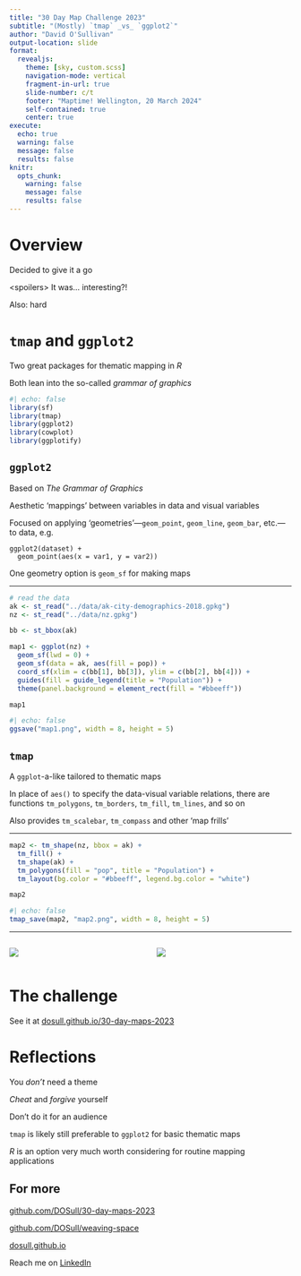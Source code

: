 ```yaml
---
title: "30 Day Map Challenge 2023"
subtitle: "(Mostly) `tmap` _vs_ `ggplot2`"
author: "David O'Sullivan"
output-location: slide
format: 
  revealjs:
    theme: [sky, custom.scss]
    navigation-mode: vertical
    fragment-in-url: true
    slide-number: c/t
    footer: "Maptime! Wellington, 20 March 2024"
    self-contained: true
    center: true
execute:
  echo: true
  warning: false
  message: false
  results: false
knitr:
  opts_chunk: 
    warning: false
    message: false
    results: false
---
```


# Overview {.smaller}
Decided to give it a go

&lt;spoilers&gt; It was... interesting?!

Also: hard

# `tmap` and `ggplot2` {.smaller}
Two great packages for thematic mapping in _R_

Both lean into the so-called _grammar of graphics_

```r
#| echo: false
library(sf)
library(tmap)
library(ggplot2)
library(cowplot)
library(ggplotify)
```

## `ggplot2`
Based on _The Grammar of Graphics_

Aesthetic 'mappings' between variables in data and visual variables

Focused on applying 'geometries'&mdash;`geom_point`, `geom_line`, `geom_bar`, etc.&mdash;to data, e.g.

    ggplot2(dataset) +
      geom_point(aes(x = var1, y = var2))

One geometry option is `geom_sf` for making maps

---
  
```r
# read the data
ak <- st_read("../data/ak-city-demographics-2018.gpkg")
nz <- st_read("../data/nz.gpkg")

bb <- st_bbox(ak)

map1 <- ggplot(nz) + 
  geom_sf(lwd = 0) +
  geom_sf(data = ak, aes(fill = pop)) +
  coord_sf(xlim = c(bb[1], bb[3]), ylim = c(bb[2], bb[4])) +
  guides(fill = guide_legend(title = "Population")) +
  theme(panel.background = element_rect(fill = "#bbeeff"))

map1
```

```r
#| echo: false
ggsave("map1.png", width = 8, height = 5)
```

## `tmap`
A `ggplot`-a-like tailored to thematic maps

In place of `aes()` to specify the data-visual variable relations, there are functions `tm_polygons`, `tm_borders`, `tm_fill`, `tm_lines`, and so on

Also provides `tm_scalebar`, `tm_compass` and other 'map frills'

---

```r
map2 <- tm_shape(nz, bbox = ak) +
  tm_fill() +
  tm_shape(ak) +
  tm_polygons(fill = "pop", title = "Population") +
  tm_layout(bg.color = "#bbeeff", legend.bg.color = "white")

map2
```

```r
#| echo: false
tmap_save(map2, "map2.png", width = 8, height = 5)
```

---

:::: {.columns}
::: {.column width="50%"}
![](map1.png)
:::

:::{.column width="50%"}
![](map2.png)
:::
::::

# The challenge {.smaller}
See it at [dosull.github.io/30-day-maps-2023](https://dosull.github.io/30-day-maps-2023)

## {background-iframe="https://dosull.github.io/30-day-maps-2023"  background-interactive=True}

# Reflections {.smaller}
You _don't_ need a theme

_Cheat_ and _forgive_ yourself

Don't do it for an audience

`tmap` is likely still preferable to `ggplot2` for basic thematic maps

_R_ is an option very much worth considering for routine mapping applications

## For more
[github.com/DOSull/30-day-maps-2023](https://github.com/DOSull/30-day-maps-2023)

[github.com/DOSull/weaving-space](https://github.com/DOSull/weaving-space)

[dosull.github.io](https://dosull.github.io)

Reach me on [LinkedIn]([https://](https://www.linkedin.com/in/david-o-sullivan-1b8a901b7/))

